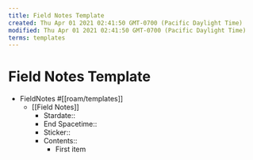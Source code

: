 ```yaml
---
title: Field Notes Template
created: Thu Apr 01 2021 02:41:50 GMT-0700 (Pacific Daylight Time)
modified: Thu Apr 01 2021 02:41:50 GMT-0700 (Pacific Daylight Time)
terms: templates
---
```


# Field Notes Template

- FieldNotes #[[roam/templates]]
  - [[Field Notes]]
    - Stardate::
    - End Spacetime::
    - Sticker::
    - Contents::
      - First item
